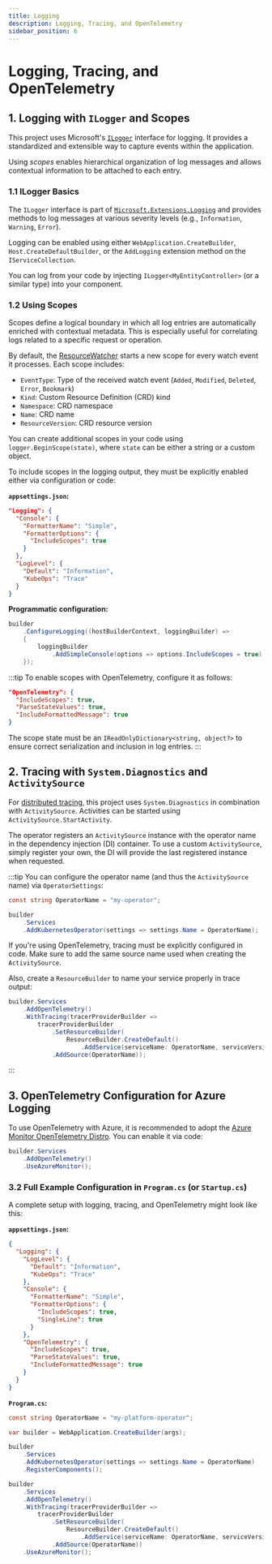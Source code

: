 ```yaml
---
title: Logging
description: Logging, Tracing, and OpenTelemetry
sidebar_position: 6
---
```


# Logging, Tracing, and OpenTelemetry

## 1. Logging with `ILogger` and Scopes

This project uses Microsoft's [`ILogger`](https://learn.microsoft.com/en-us/dotnet/core/extensions/logging) interface for logging. It provides a standardized and extensible way to capture events within the application.

Using *scopes* enables hierarchical organization of log messages and allows contextual information to be attached to each entry.

### 1.1 ILogger Basics

The `ILogger` interface is part of [`Microsoft.Extensions.Logging`](https://www.nuget.org/packages/Microsoft.Extensions.Logging) and provides methods to log messages at various severity levels (e.g., `Information`, `Warning`, `Error`).

Logging can be enabled using either `WebApplication.CreateBuilder`, `Host.CreateDefaultBuilder`, or the `AddLogging` extension method on the `IServiceCollection`.

You can log from your code by injecting `ILogger<MyEntityController>` (or a similar type) into your component.

### 1.2 Using Scopes

Scopes define a logical boundary in which all log entries are automatically enriched with contextual metadata. This is especially useful for correlating logs related to a specific request or operation.

By default, the [ResourceWatcher](https://github.com/buehler/dotnet-operator-sdk/blob/main/src/KubeOps.Operator/Watcher/ResourceWatcher%7BTEntity%7D.cs) starts a new scope for every watch event it processes. Each scope includes:

- `EventType`: Type of the received watch event (`Added`, `Modified`, `Deleted`, `Error`, `Bookmark`)
- `Kind`: Custom Resource Definition (CRD) kind
- `Namespace`: CRD namespace
- `Name`: CRD name
- `ResourceVersion`: CRD resource version

You can create additional scopes in your code using `logger.BeginScope(state)`, where `state` can be either a string or a custom object.

To include scopes in the logging output, they must be explicitly enabled either via configuration or code:

**`appsettings.json`:**

```json
"Logging": {
  "Console": {
    "FormatterName": "Simple",
    "FormatterOptions": {
      "IncludeScopes": true
    }
  },
  "LogLevel": {
    "Default": "Information",
    "KubeOps": "Trace"
  }
}
```

**Programmatic configuration:**

```csharp
builder
    .ConfigureLogging((hostBuilderContext, loggingBuilder) =>
    {
        loggingBuilder
            .AddSimpleConsole(options => options.IncludeScopes = true);
    });
```

:::tip
To enable scopes with OpenTelemetry, configure it as follows:

```json
"OpenTelemetry": {
  "IncludeScopes": true,
  "ParseStateValues": true,
  "IncludeFormattedMessage": true
}
```

The scope state must be an `IReadOnlyDictionary<string, object?>` to ensure correct serialization and inclusion in log entries.
:::

## 2. Tracing with `System.Diagnostics` and `ActivitySource`

For [distributed tracing](https://learn.microsoft.com/en-us/dotnet/core/diagnostics/distributed-tracing-concepts), this project uses `System.Diagnostics` in combination with `ActivitySource`.
Activities can be started using `ActivitySource.StartActivity`.

The operator registers an `ActivitySource` instance with the operator name in the dependency injection (DI) container. To use a custom `ActivitySource`, simply register your own, the DI will provide the last registered instance when requested.

:::tip
You can configure the operator name (and thus the `ActivitySource` name) via `OperatorSettings`:

```csharp
const string OperatorName = "my-operator";

builder
    .Services
    .AddKubernetesOperator(settings => settings.Name = OperatorName);
```

If you're using OpenTelemetry, tracing must be explicitly configured in code. Make sure to add the same source name used when creating the `ActivitySource`.

Also, create a `ResourceBuilder` to name your service properly in trace output:

```csharp
builder.Services
    .AddOpenTelemetry()
    .WithTracing(tracerProviderBuilder =>
        tracerProviderBuilder
            .SetResourceBuilder(
                ResourceBuilder.CreateDefault()
                    .AddService(serviceName: OperatorName, serviceVersion: "1.0.0"))
            .AddSource(OperatorName));
```
:::

## 3. OpenTelemetry Configuration for Azure Logging

To use OpenTelemetry with Azure, it is recommended to adopt the [Azure Monitor OpenTelemetry Distro](https://learn.microsoft.com/en-us/azure/azure-monitor/app/opentelemetry-enable).
You can enable it via code:

```csharp
builder.Services
    .AddOpenTelemetry()
    .UseAzureMonitor();
```

### 3.2 Full Example Configuration in `Program.cs` (or `Startup.cs`)

A complete setup with logging, tracing, and OpenTelemetry might look like this:

**`appsettings.json`:**

```json
{
  "Logging": {
    "LogLevel": {
      "Default": "Information",
      "KubeOps": "Trace"
    },
    "Console": {
      "FormatterName": "Simple",
      "FormatterOptions": {
        "IncludeScopes": true,
        "SingleLine": true
      }
    },
    "OpenTelemetry": {
      "IncludeScopes": true,
      "ParseStateValues": true,
      "IncludeFormattedMessage": true
    }
  }
}
```

**`Program.cs`:**

```csharp
const string OperatorName = "my-platform-operator";

var builder = WebApplication.CreateBuilder(args);

builder
    .Services
    .AddKubernetesOperator(settings => settings.Name = OperatorName)
    .RegisterComponents();

builder
    .Services
    .AddOpenTelemetry()
    .WithTracing(tracerProviderBuilder =>
        tracerProviderBuilder
            .SetResourceBuilder(
                ResourceBuilder.CreateDefault()
                    .AddService(serviceName: OperatorName, serviceVersion: "1.0.0"))
            .AddSource(OperatorName))
    .UseAzureMonitor();
```